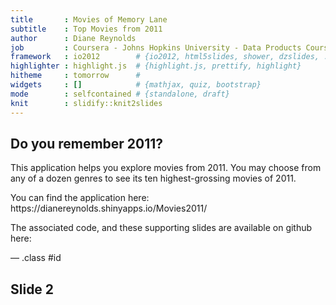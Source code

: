 ```yaml
---
title       : Movies of Memory Lane
subtitle    : Top Movies from 2011
author      : Diane Reynolds
job         : Coursera - Johns Hopkins University - Data Products Course
framework   : io2012        # {io2012, html5slides, shower, dzslides, ...}
highlighter : highlight.js  # {highlight.js, prettify, highlight}
hitheme     : tomorrow      # 
widgets     : []            # {mathjax, quiz, bootstrap}
mode        : selfcontained # {standalone, draft}
knit        : slidify::knit2slides
---
```


## Do you remember 2011?

This application helps you explore movies from 2011.  You may choose from any of a dozen genres to see its ten highest-grossing movies of 2011.

You can find the application here:  https://dianereynolds.shinyapps.io/Movies2011/

The associated code, and these supporting slides are available on github here:  


--- .class #id 

## Slide 2




